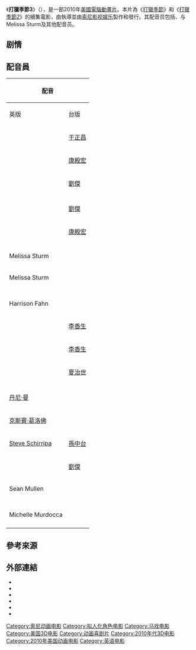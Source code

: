 {{expand|time=2016-12-10T18:00:23+00:00}}
{{Infobox film
| name           =打獵季節3
| original_name  = {{lang|en|''Open Season 3''}}
| image          =
| alt            = <!-- see WP:ALT -->
| caption        = 打獵季節3
| director       = {{tsl|en|Cody Cameron||Cody Cameron}}
| producer       = Kirk Bodyfelt
| writer         = David I. Stern
| based on       = Characters by<br />{{tsl|en|Steve Moore (cartoonist)||Steve Moore}}
| starring       = {{tsl|en|Matthew J. Munn||Matthew J. Munn}}<br />{{tsl|en|Maddie Taylor||Matthew W. Taylor}}<br />Melissa Sturm<br />{{tsl|en|Karley Scott Collins||Karley Scott Collins}}<br />{{tsl|en|Ciara Bravo||Ciara Bravo}}<br />Harrison Fahn<br />{{tsl|en|Dana Snyder||Dana Snyder}}<br />{{tsl|en|André Sogliuzzo||André Sogliuzzo}}
| music          = {{tsl|en|Jeff Cardoni||Jeff Cardoni}}
| cinematography = 
| editing        = Nancy Frazen<br />Arthur D. Noda<br />Jimmy Sandoval
| studio         = [[索尼动画|索尼动画]]<br />{{tsl|en|Reel FX Creative Studios||Reel FX Creative Studios}}
| distributor    = {{tsl|en|Sony Pictures Home Entertainment||Sony Pictures Home Entertainment}}
| released       = {{film date|2010|10|21|[[俄羅斯|俄羅斯]]|2011|1|25|美國}}
| runtime        = 75 分鐘
| country        = 美國
| language       = 英語
| budget         = 
| preceded_by    = 《[[打獵季節2|打獵季節2]]》
| followed_by    = 《[[打獵季節4|打獵季節4]]》
}}

《'''打獵季節3'''》（{{lang-en|''Open Season 3''}}），是一部2010年[[美國|美國]][[電腦動畫|電腦動畫片]]。本片為《[[打獵季節|打獵季節]]》和《[[打獵季節2|打獵季節2]]》的續集電影，由{{tsl|en|Cody Cameron||Cody Cameron}}執導並由[[索尼影视娱乐|索尼影视娱乐]]製作和發行。其配音员包括{{tsl|en|Maddie Taylor||Matthew W. Taylor}}、{{tsl|en|Matthew J. Munn||Matthew J. Munn}}与Melissa Sturm及其他配音员。

== 剧情 == 

== 配音員 ==
{| class="wikitable"
!colspan=2|配音
!rowspan=2|角色
|-
!英版
!台版
|-
|{{link-en|Matthew J. Munn|Matthew J. Munn}}
|[[于正昌|于正昌]]
|布穀（Boog）
|-
|{{link-en|Matthew J. Munn|Matthew J. Munn}}
|[[康殿宏|康殿宏]]
|道格（Doug）
|-
|{{link-en|Matthew W. Taylor|Maddie Taylor}}
|[[劉傑_(臺灣)|劉傑]]
|愛鹿特（Elliot）
|-
|{{link-en|Matthew W. Taylor|Maddie Taylor}}
|
|丹尼（Deni）
|-
|{{link-en|Matthew W. Taylor|Maddie Taylor}}
|[[劉傑_(臺灣)|劉傑]]
|巴帝（Buddy）
|-
|{{link-en|Matthew W. Taylor|Maddie Taylor}}
|[[康殿宏|康殿宏]]
|伊恩（Ian）
|-
|{{link-en|Matthew W. Taylor|Maddie Taylor}}
|
|萊利（Reilly）
|-
|Melissa Sturm
|
|愛莎（Ursa）
|-
|Melissa Sturm
|
|吉賽爾（Giselle）
|-
|{{lang|en|Karley Scott Collins}}
|
|吉斯拉（Gisela）
|-
|{{link-en|Ciara Bravo|Ciara Bravo}}
|
|吉斯莉（Giselita）
|-
|Harrison Fahn
|
|愛福斯（Elvis）
|-
|{{link-en|Dana Snyder|Dana Snyder}}
|[[李香生|李香生]]
|阿里斯達（Alistair）
|-
|{{link-en|André Sogliuzzo|André Sogliuzzo}}
|[[李香生|李香生]]
|妙酷鼠（McSquizzy）
|-
|{{link-en|Cody Cameron|Cody Cameron}}
|[[夏治世|夏治世]]
|腊肠先生（Mr. Weenie）
|-
|{{link-en|Cody Cameron|Cody Cameron}}
|
|奈特（Nate）
|-
|[[丹尼·曼|丹尼·曼]]
|
|阿吉（Serge）
|-
|[[克斯賓·葛洛佛|克斯賓·葛洛佛]]
|
|菲菲（Fifi）
|-
|[[史提夫·許瑞帕|Steve Schirripa]]
|[[孫中台|孫中台]]
|羅伯特（Roberto）
|-
|{{link-en|Fred Stoller|Fred Stoller}}
|[[劉傑_(臺灣)|劉傑]]
|史丹利（Stanley）
|-
|Sean Mullen 
|
|羅傑（Roger）
|-
|{{link-en|Georgia Engel|Georgia Engel}}
|
|（Bobbie）
|-
|{{link-en|妮卡·法特曼|Nika Futterman}}
|
|蘿絲（Rosie）
|-
|Michelle Murdocca
|
|瑪麗亞（Maria）
|-
|{{link-en|Jeff Bennett|Jeff Bennett}}
|
|（Earl）
|}

== 參考來源 ==

== 外部連結 ==
* {{official website|http://www.sonywonder.com/openseason3/}}
* {{IMDb title|1646926}}
* {{bcdb title|128437}}
* {{AllRovi movie|529180}}
* {{rotten-tomatoes|open_season_3}}
* {{mojo title|id=_fOPENSEASON301|intl=yes}}

{{打獵季節}}
{{索尼動畫}}
{{DEFAULTSORT:Open Season 3}}
[[Category:索尼动画电影|Category:索尼动画电影]]
[[Category:拟人化角色电影|Category:拟人化角色电影]]
[[Category:马戏电影|Category:马戏电影]]
[[Category:美国3D电影|Category:美国3D电影]]
[[Category:动画喜剧片|Category:动画喜剧片]]
[[Category:2010年代3D电影|Category:2010年代3D电影]]
[[Category:2010年美国动画电影|Category:2010年美国动画电影]]
[[Category:英语电影|Category:英语电影]]